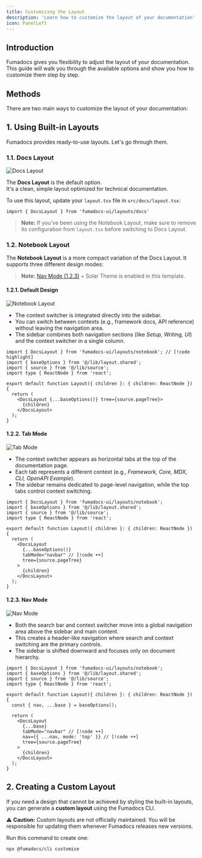 ```yaml
---
title: Customizing the Layout
description: 'Learn how to customize the layout of your documentation'
icon: PanelLeft
---
```


## Introduction

Fumadocs gives you flexibility to adjust the layout of your documentation. This guide will walk you through the available options and show you how to customize them step by step.

## Methods

There are two main ways to customize the layout of your documentation:

## 1. Using Built-in Layouts

Fumadocs provides ready-to-use layouts. Let's go through them.

### 1.1. Docs Layout

![Docs Layout](/docs/docs.png)

The **Docs Layout** is the default option.  
It's a clean, simple layout optimized for technical documentation.

To use this layout, update your `layout.tsx` file in `src/docs/layout.tsx`:

```tsx
import { DocsLayout } from 'fumadocs-ui/layouts/docs'
```

> **Note:** If you've been using the Notebook Layout, make sure to remove its configuration from `layout.tsx` before switching to Docs Layout.

### 1.2. Notebook Layout

The **Notebook Layout** is a more compact variation of the Docs Layout.
It supports three different design modes:

> **Note:** [Nav Mode (1.2.3)](#123-nav-mode) + Solar Theme is enabled in this template.

#### 1.2.1. Default Design

![Notebook Layout](/docs/notebook.png)

* The context switcher is integrated directly into the sidebar.
* You can switch between contexts (e.g., framework docs, API reference) without leaving the navigation area.
* The sidebar combines both navigation sections (like *Setup, Writing, UI*) and the context switcher in a single column.

```tsx title="layout.tsx"
import { DocsLayout } from 'fumadocs-ui/layouts/notebook'; // [!code highlight]
import { baseOptions } from '@/lib/layout.shared';
import { source } from '@/lib/source';
import type { ReactNode } from 'react';

export default function Layout({ children }: { children: ReactNode }) {
  return (
    <DocsLayout {...baseOptions()} tree={source.pageTree}>
      {children}
    </DocsLayout>
  );
}
```

#### 1.2.2. Tab Mode

![Tab Mode](/docs/notebook-tab-mode.png)

* The context switcher appears as horizontal tabs at the top of the documentation page.
* Each tab represents a different context (e.g., *Framework, Core, MDX, CLI, OpenAPI Example*).
* The sidebar remains dedicated to page-level navigation, while the top tabs control context switching.

```tsx title="layout.tsx"
import { DocsLayout } from 'fumadocs-ui/layouts/notebook';
import { baseOptions } from '@/lib/layout.shared';
import { source } from '@/lib/source';
import type { ReactNode } from 'react';

export default function Layout({ children }: { children: ReactNode }) {
  return (
    <DocsLayout
      {...baseOptions()}
      tabMode="navbar" // [!code ++]
      tree={source.pageTree}
    >
      {children}
    </DocsLayout>
  );
}
```

#### 1.2.3. Nav Mode

![Nav Mode](/docs/notebook-nav-mode.png)

* Both the search bar and context switcher move into a global navigation area above the sidebar and main content.
* This creates a header-like navigation where search and context switching are the primary controls.
* The sidebar is shifted downward and focuses only on document hierarchy.

```tsx title="layout.tsx"
import { DocsLayout } from 'fumadocs-ui/layouts/notebook';
import { baseOptions } from '@/lib/layout.shared';
import { source } from '@/lib/source';
import type { ReactNode } from 'react';

export default function Layout({ children }: { children: ReactNode }) {
  const { nav, ...base } = baseOptions();

  return (
    <DocsLayout
      {...base}
      tabMode="navbar" // [!code ++]
      nav={{ ...nav, mode: 'top' }} // [!code ++]
      tree={source.pageTree}
    >
      {children}
    </DocsLayout>
  );
}
```

## 2. Creating a Custom Layout

If you need a design that cannot be achieved by styling the built-in layouts, you can generate a **custom layout** using the Fumadocs CLI.

⚠️ **Caution:** Custom layouts are not officially maintained. You will be responsible for updating them whenever Fumadocs releases new versions.

Run this command to create one:

```bash
npx @fumadocs/cli customise
```
